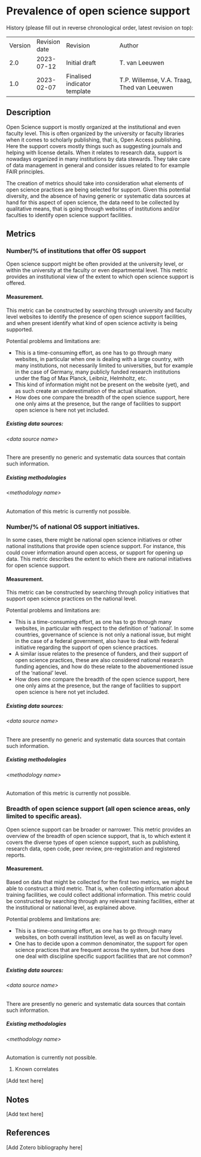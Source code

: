 # Prevalence of open science support {#prevalence-of-open-science-support .unnumbered}

History (please fill out in reverse chronological order, latest revision on top):

|         |               |                              |                                             |
|---------|---------------|------------------------------|---------------------------------------------|
| Version | Revision date | Revision                     | Author                                      |
| 2.0     | 2023-07-12    | Initial draft                | T. van Leeuwen                              |
| 1.0     | 2023-02-07    | Finalised indicator template | T.P. Willemse, V.A. Traag, Thed van Leeuwen |

## Description

Open Science support is mostly organized at the institutional and even faculty level. This is often organized by the university or faculty libraries when it comes to scholarly publishing, that is, Open Access publishing. Here the support covers mostly things such as suggesting journals and helping with license details. When it relates to research data, support is nowadays organized in many institutions by data stewards. They take care of data management in general and consider issues related to for example FAIR principles.

The creation of metrics should take into consideration what elements of open science practices are being selected for support. Given this potential diversity, and the absence of having generic or systematic data sources at hand for this aspect of open science, the data need to be collected by qualitative means, that is going through websites of institutions and/or faculties to identify open science support facilities.

## Metrics

### Number/% of institutions that offer OS support

Open science support might be often provided at the university level, or within the university at the faculty or even departmental level. This metric provides an institutional view of the extent to which open science support is offered.

#### Measurement.

This metric can be constructed by searching through university and faculty level websites to identify the presence of open science support facilities, and when present identify what kind of open science activity is being supported.

Potential problems and limitations are:

-   This is a time-consuming effort, as one has to go through many websites, in particular when one is dealing with a large country, with many institutions, not necessarily limited to universities, but for example in the case of Germany, many publicly funded research institutions under the flag of Max Planck, Leibniz, Helmholtz, etc.
-   This kind of information might not be present on the website (yet), and as such create an underestimation of the actual situation.
-   How does one compare the breadth of the open science support, here one only aims at the presence, but the range of facilities to support open science is here not yet included.

##### Existing data sources:

###### &lt;data source name&gt;

There are presently no generic and systematic data sources that contain such information.

##### Existing methodologies

###### &lt;methodology name&gt;

Automation of this metric is currently not possible.

### Number/% of national OS support initiatives.

In some cases, there might be national open science initiatives or other national institutions that provide open science support. For instance, this could cover information around open access, or support for opening up data. This metric describes the extent to which there are national initiatives for open science support.

#### Measurement.

This metric can be constructed by searching through policy initiatives that support open science practices on the national level.

Potential problems and limitations are:

-   This is a time-consuming effort, as one has to go through many websites, in particular with respect to the definition of ‘national’. In some countries, governance of science is not only a national issue, but might in the case of a federal government, also have to deal with federal initiative regarding the support of open science practices.
-   A similar issue relates to the presence of funders, and their support of open science practices, these are also considered national research funding agencies, and how do these relate to the abovementioned issue of the ‘national’ level.
-   How does one compare the breadth of the open science support, here one only aims at the presence, but the range of facilities to support open science is here not yet included.

##### Existing data sources:

###### &lt;data source name&gt;

There are presently no generic and systematic data sources that contain such information.

##### Existing methodologies

###### &lt;methodology name&gt;

Automation of this metric is currently not possible.

### Breadth of open science support (all open science areas, only limited to specific areas).

Open science support can be broader or narrower. This metric provides an overview of the breadth of open science support, that is, to which extent it covers the diverse types of open science support, such as publishing, research data, open code, peer review, pre-registration and registered reports.

#### Measurement.

Based on data that might be collected for the first two metrics, we might be able to construct a third metric. That is, when collecting information about training facilities, we could collect additional information. This metric could be constructed by searching through any relevant training facilities, either at the institutional or national level, as explained above.

Potential problems and limitations are:

-   This is a time-consuming effort, as one has to go through many websites, on both overall institution level, as well as on faculty level.
-   One has to decide upon a common denominator, the support for open science practices that are frequent across the system, but how does one deal with discipline specific support facilities that are not common?

##### Existing data sources:

###### &lt;data source name&gt;

There are presently no generic and systematic data sources that contain such information.

##### Existing methodologies

###### &lt;methodology name&gt;

Automation is currently not possible.

1.  Known correlates

\[Add text here\]

## Notes

\[Add text here\]

## References

\[Add Zotero bibliography here\]
